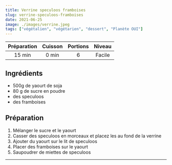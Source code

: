 ```yaml
---
title: Verrine speculoos framboises
slug: verrine-speculoos-framboises
date: 2021-06-25
image: ./images/verrine.jpeg
tags: ["végétalien", "végétarien", "dessert", "Planète OUI"]
---
```


| Préparation | Cuisson | Portions | Niveau |
| :-: | :-: | :-: | :-: |
| 15 min | 0 min | 6 | Facile |

## Ingrédients
- <ListItem>500g de yaourt de soja</ListItem>
- <ListItem>80 g de sucre en poudre</ListItem>
- <ListItem>des speculoos</ListItem>
- <ListItem>des framboises</ListItem>

## Préparation

1. Mélanger le sucre et le yaourt
2. Casser des speculoos en morceaux et placez les au fond de la verrine
3. Ajouter du yaourt sur le lit de speculoos
4. Placer des framboises sur le yaourt
5. Saupoudrer de miettes de speculoos

---
